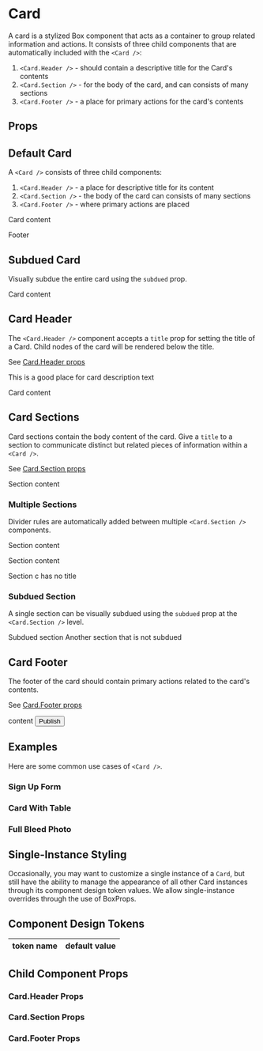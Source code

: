 
# Card

A card is a stylized Box component that acts as a container to group related information and actions.
It consists of three child components that are automatically included with the `<Card />`:

1. `<Card.Header />` - should contain a descriptive title for the Card's contents
1. `<Card.Section />` - for the body of the card, and can consists of many sections
1. `<Card.Footer />` - a place for primary actions for the card's contents

<ProfileCardExample />

## Props


## Default Card

A `<Card />` consists of three child components:

1. `<Card.Header />` - a place for descriptive title for its content
1. `<Card.Section />` - the body of the card can consists of many sections
1. `<Card.Footer />` - where primary actions are placed

<Card>
    <Card.Header title="Default Card" />
    <Card.Section>
        <p>Card content</p>
    </Card.Section>
    <Card.Footer>Footer</Card.Footer>
</Card>


## Subdued Card

Visually subdue the entire card using the `subdued` prop.


<Card subdued>
    <Card.Header title="Subdued Card" />
    <Card.Section>
        <p>Card content</p>
    </Card.Section>
</Card>


## Card Header

The `<Card.Header />` component accepts a `title` prop for setting the title of a Card. Child nodes of the card will be rendered below the title.

See [Card.Header props](#cardheader-props)

<Card>
    <Card.Header title="Default Card">
        This is a good place for card description text
    </Card.Header>
    <Card.Section>
        <p>Card content</p>
    </Card.Section>
</Card>


## Card Sections

Card sections contain the body content of the card. Give a `title` to a section to communicate distinct but related pieces of information within a `<Card />`.

See [Card.Section props](#cardsection-props)


<Card>
    <Card.Header title="Card Title" />
    <Card.Section title="Section Title">
        <p>Section content</p>
    </Card.Section>
</Card>


### Multiple Sections

Divider rules are automatically added between multiple `<Card.Section />` components.


<Card>
    <Card.Header title="Card with Multiple Sections" />
    <Card.Section title="Section A Title">
        <p>Section content</p>
    </Card.Section>
    <Card.Section title="Section B Title">
        <p>Section content</p>
    </Card.Section>
    <Card.Section>
        <p>Section c has no title</p>
    </Card.Section>
</Card>


### Subdued Section

A single section can be visually subdued using the `subdued` prop at the `<Card.Section />` level.


<Card>
    <Card.Header title="Card with Subdued Section" />
    <Card.Section subdued>
        <Box as="p">Subdued section</Box>
    </Card.Section>
    <Card.Section>
        <Box as="p">Another section that is not subdued</Box>
    </Card.Section>
</Card>


## Card Footer

The footer of the card should contain primary actions related to the card's contents.

See [Card.Footer props](#cardfooter-props)


<Card>
    <Card.Section>content</Card.Section>
    <Card.Footer>
        <Button variant="primary">Publish</Button>
    </Card.Footer>
</Card>


## Examples

Here are some common use cases of `<Card />`.

### Sign Up Form

<SignUpForm />

### Card With Table

<CardWithTable />

### Full Bleed Photo

<FullBleedPhoto />

## Single-Instance Styling

Occasionally, you may want to customize a single instance of a `Card`, but still have the ability to manage the appearance of all other Card instances through its component design token values. We allow single-instance overrides through the use of BoxProps.

<SingleInstanceStyling />

## Component Design Tokens

<table>
  <thead>
    <tr>
      <th>token name</th>
      <th>default value</th>
    </tr>
  </thead>
  <tbody>
    <DesignTokens />
  </tbody>
</table>

## Child Component Props

### Card.Header Props


### Card.Section Props


### Card.Footer Props

